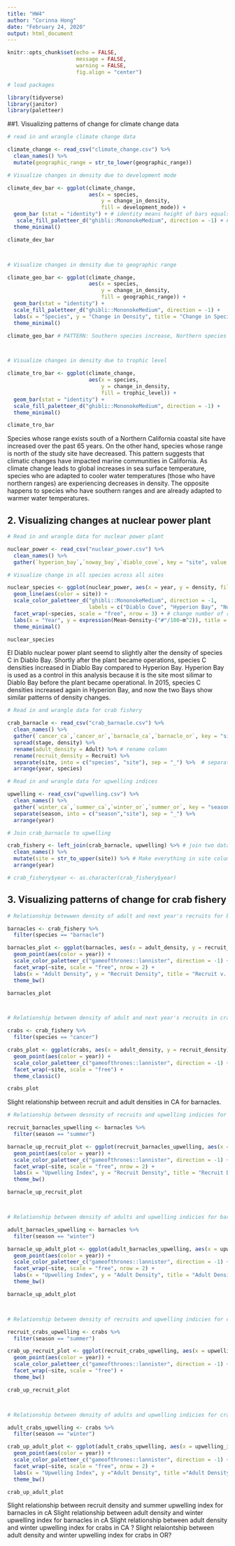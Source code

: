 ```yaml
---
title: "HW4"
author: "Corinna Hong"
date: "February 24, 2020"
output: html_document
---
```


```r
knitr::opts_chunk$set(echo = FALSE,
                      message = FALSE,
                      warning = FALSE,
                      fig.align = "center")
```

```r

# load packages

library(tidyverse)
library(janitor)
library(paletteer)

```

##1. Visualizing patterns of change for climate change data
```r

# read in and wrangle climate change data

climate_change <- read_csv("climate_change.csv") %>% 
  clean_names() %>% 
  mutate(geographic_range = str_to_lower(geographic_range))

```

```r

# Visualize changes in density due to development mode

climate_dev_bar <- ggplot(climate_change,
                          aes(x = species,
                              y = change_in_density,
                              fill = development_mode)) +
  geom_bar (stat = "identity") + # identity means height of bars equals actual value
   scale_fill_paletteer_d("ghibli::MononokeMedium", direction = -1) + # direction -1 means start from the right side of the palette
  theme_minimal()

climate_dev_bar



# Visualize changes in density due to geographic range

climate_geo_bar <- ggplot(climate_change,
                          aes(x = species,
                              y = change_in_density,
                              fill = geographic_range)) +
  geom_bar(stat = "identity") +
  scale_fill_paletteer_d("ghibli::MononokeMedium", direction = -1) +
  labs(x = "Species", y = "Change in Density", title = "Change in Species Density from 1955-2020", fill = "Geographic Range") + # fill changes legend title
  theme_minimal()

climate_geo_bar # PATTERN: Southern species increase, Northern species decreased.



# Visualize changes in density due to trophic level

climate_tro_bar <- ggplot(climate_change,
                          aes(x = species,
                              y = change_in_density,
                              fill = trophic_level)) +
  geom_bar(stat = "identity") +
  scale_fill_paletteer_d("ghibli::MononokeMedium", direction = -1) +
  theme_minimal()

climate_tro_bar

```

Species whose range exists south of a Northern California coastal site have increased over the past 65 years. On the other hand, species whose range is north of the study site have decreased. This pattern suggests that climatic changes have impacted marine communities in California. As climate change leads to global increases in sea surface temperature, species who are adapted to cooler water temperatures (those who have northern ranges) are experiencing decreases in density. The opposite happens to species who have southern ranges and are already adapted to warmer water temperatures. 


## 2. Visualizing changes at nuclear power plant
```r

# Read in and wrangle data for nuclear power plant

nuclear_power <- read_csv("nuclear_power.csv") %>% 
  clean_names() %>% 
  gather(`hyperion_bay`,`noway_bay`,`diablo_cove`, key = "site", value = "density") # Density measured in (# of individuals/100m2)

```

```r

# Visualize change in all species across all sites

nuclear_species <- ggplot(nuclear_power, aes(x = year, y = density, fill = site)) +
  geom_line(aes(color = site)) +
  scale_color_paletteer_d("ghibli::MononokeMedium", direction = -1,
                          labels = c("Diablo Cove", "Hyperion Bay", "Noway Bay")) + # Change legend labels and keep exisitng palette
  facet_wrap(~species, scale = "free", nrow = 3) + # change number of rows for facet
  labs(x = "Year", y = expression(Mean~Density~("#"/100~m^2)), title = "Species Density Monitoring Program (2000-2019)", color = "Site") + # color changes legend title
  theme_minimal()

nuclear_species

```
El Diablo nuclear power plant seemd to slightly alter the density of species C in Diablo Bay. Shortly after the plant became operations, species C densities increased in Diablo Bay compared to Hyperion Bay. Hyperion Bay is used as a control in this analysis because it is the site most silimar to Diablo Bay before the plant became operational. In 2015, species C densities increased again in Hyperion Bay, and now the two Bays show similar patterns of density changes. 


```r

# Read in and wrangle data for crab fishery

crab_barnacle <- read_csv("crab_barnacle.csv") %>% 
  clean_names() %>% 
  gather(`cancer_ca`,`cancer_or`,`barnacle_ca`,`barnacle_or`, key = "site", value = "density") %>% 
  spread(stage, density) %>% 
  rename(adult_density = Adult) %>% # rename column
  rename(recruit_density = Recruit) %>% 
  separate(site, into = c("species", "site"), sep = "_") %>%  # separate species from site
  arrange(year, species)

```

```r

# Read in and wrangle data for upwelling indices

upwelling <- read_csv("upwelling.csv") %>% 
  clean_names() %>% 
  gather(`winter_ca`,`summer_ca`,`winter_or`,`summer_or`, key = "season", value = "upwelling_indices") %>% # gather seasons & put values in a separate col
  separate(season, into = c("season","site"), sep = "_") %>% 
  arrange(year)

```

```r

# Join crab_barnacle to upwelling

crab_fishery <- left_join(crab_barnacle, upwelling) %>% # join two dataframes, default wwill join by matching columns in this case, "year" and "site"
  clean_names() %>% 
  mutate(site = str_to_upper(site)) %>% # Make everything in site column uppercase
  arrange(year)

# crab_fishery$year <- as.character(crab_fishery$year) 

```

## 3. Visualizing patterns of change for crab fishery
```r

# Relationship betewwen density of adult and next year's recruits for barnacles

barnacles <- crab_fishery %>% 
  filter(species == "barnacle")

barnacles_plot <- ggplot(barnacles, aes(x = adult_density, y = recruit_density)) +
  geom_point(aes(color = year)) +
  scale_color_paletteer_c("gameofthrones::lannister", direction = -1) +
  facet_wrap(~site, scale = "free", nrow = 2) +
  labs(x = "Adult Density", y = "Recruit Density", title = "Recruit v. Adult Densities in Barnacles", color = "Year") +
  theme_bw()

barnacles_plot



# Relationship between density of adult and next year's recruits in crabs

crabs <- crab_fishery %>% 
  filter(species == "cancer")

crabs_plot <- ggplot(crabs, aes(x = adult_density, y = recruit_density)) +
  geom_point(aes(color = year)) +
  scale_color_paletteer_c("gameofthrones::lannister", direction = -1) +
  facet_wrap(~site, scale = "free") +
  theme_classic()

crabs_plot


```
 
 Slight relationship between recruit and adult densities in CA for barnacles.


```r

# Relationship between desnsity of recruits and upwelling indicies for barnacles

recruit_barnacles_upwelling <- barnacles %>% 
  filter(season == "summer")

barnacle_up_recruit_plot <- ggplot(recruit_barnacles_upwelling, aes(x = upwelling_indices, y = recruit_density)) +
  geom_point(aes(color = year)) +
  scale_color_paletteer_c("gameofthrones::lannister", direction = -1) +
  facet_wrap(~site, scale = "free", nrow = 2) +
  labs(x = "Upwelling Index", y = "Recruit Density", title = "Recruit Density vs. Summer Upwelling Index for Barnacles", color = "Year") +
  theme_bw()

barnacle_up_recruit_plot



# Relationship between density of adults and upwelling indicies for barnacles

adult_barnacles_upwelling <- barnacles %>% 
  filter(season == "winter")

barnacle_up_adult_plot <- ggplot(adult_barnacles_upwelling, aes(x = upwelling_indices, y = adult_density)) +
  geom_point(aes(color = year)) +
  scale_color_paletteer_c("gameofthrones::lannister", direction = -1) +
  facet_wrap(~site, scale = "free", nrow = 2) +
  labs(x = "Upwelling Index", y = "Adult Density", title = "Adult Density vs. Winter Upwelling Index for Barnacles", color = "Year") +
  theme_bw()

barnacle_up_adult_plot



# Relationship between density of recruits and upwelling indicies for crabs

recruit_crabs_upwelling <- crabs %>%
  filter(season == "summer")

crab_up_recruit_plot <- ggplot(recruit_crabs_upwelling, aes(x = upwelling_indices, y = recruit_density)) +
  geom_point(aes(color = year)) +
  scale_color_paletteer_c("gameofthrones::lannister", direction = -1) +
  facet_wrap(~site, scale = "free") +
  theme_bw()

crab_up_recruit_plot



# Relationship between density of adults and upwelling indicies for crabs

adult_crabs_upwelling <- crabs %>% 
  filter(season == "winter")

crab_up_adult_plot <- ggplot(adult_crabs_upwelling, aes(x = upwelling_indices, y = adult_density)) +
  geom_point(aes(color = year)) +
  scale_color_paletteer_c("gameofthrones::lannister", direction = -1) +
  facet_wrap(~site, scale = "free", nrow = 2) +
  labs(x = "Upwelling Index", y ="Adult Density", title ="Adult Density vs. Winter Upwelling Index for Crabs", color = "Year") +
  theme_bw()

crab_up_adult_plot

```

Slight relationship between recruit density and summer upwelling index for barnacles in cA
Slight relationship between adult density and winter upwelling index for barnacles in cA
Slight relationship between adult density and winter upwelling index for crabs in CA ?
Slight relaiontship between adult density and winter upwelling index for crabs in OR?